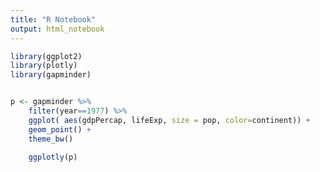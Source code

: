 ```yaml
---
title: "R Notebook"
output: html_notebook
---
```


```r

library(ggplot2)
library(plotly)
library(gapminder)


p <- gapminder %>%
    filter(year==1977) %>%
    ggplot( aes(gdpPercap, lifeExp, size = pop, color=continent)) +
    geom_point() +
    theme_bw()

    ggplotly(p)



``` 
